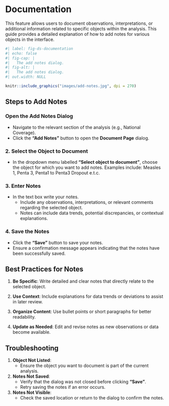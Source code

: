 # Documentation {#sec-documentation}

This feature allows users to document observations, interpretations, or additional information related to specific objects within the analysis. This guide provides a detailed explanation of how to add notes for various objects in the interface.

```r
#| label: fig-ds-documentation
#| echo: false
#| fig-cap: |
#|   The add notes dialog.
#| fig-alt: |
#|   The add notes dialog.
#| out.width: NULL

knitr::include_graphics("images/add-notes.jpg", dpi = 270)
```

## Steps to Add Notes

### Open the Add Notes Dialog
- Navigate to the relevant section of the analysis (e.g., National Coverage).
- Click the **"Add Notes"** button to open the **Document Page** dialog.

### **2. Select the Object to Document**
- In the dropdown menu labelled **"Select object to document"**, choose the object for which you want to add notes. Examples include: Measles 1, Penta 3, Penta1 to Penta3 Dropout e.t.c.

### **3. Enter Notes**
- In the text box write your notes.
  - Include any observations, interpretations, or relevant comments regarding the selected object.
  - Notes can include data trends, potential discrepancies, or contextual explanations.

### **4. Save the Notes**
- Click the **"Save"** button to save your notes.
- Ensure a confirmation message appears indicating that the notes have been successfully saved.

## Best Practices for Notes

1. **Be Specific**: Write detailed and clear notes that directly relate to the selected object.

2. **Use Context**: Include explanations for data trends or deviations to assist in later review.

3. **Organize Content**: Use bullet points or short paragraphs for better readability.

4. **Update as Needed**: Edit and revise notes as new observations or data become available.

## Troubleshooting

1. **Object Not Listed**:
   - Ensure the object you want to document is part of the current analysis.

2. **Notes Not Saved**:
   - Verify that the dialog was not closed before clicking **"Save"**.
   - Retry saving the notes if an error occurs.

3. **Notes Not Visible**:
   - Check the saved location or return to the dialog to confirm the notes.

